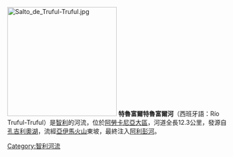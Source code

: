 [[File:Salto_de_Truful-Truful.jpg|250px]]
'''特魯富爾特魯富爾河'''（西班牙語：Río Truful-Truful）是[[智利|智利]]的河流，位於[[阿勞卡尼亞大區|阿勞卡尼亞大區]]，河道全長12.3公里，發源自[[孔吉利奧湖|孔吉利奧湖]]，流經[[亞伊馬火山|亞伊馬火山]]東坡，最終注入[[阿利彭河|阿利彭河]]。

{{Chile-geo-stub}}
[[Category:智利河流|Category:智利河流]]